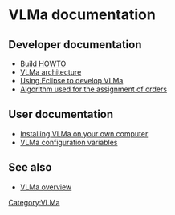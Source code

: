= VLMa documentation =

== Developer documentation ==

* [[VLMa/Documentation:Build | Build HOWTO]]
* [[VLMa/Documentation:Architecture | VLMa architecture]]
* [[VLMa/Documentation:Exclipse integration | Using Eclipse to develop VLMa]]
* [[VLMa/Documentation:Assignment_algorithm | Algorithm used for the assignment of orders]]

== User documentation ==

* [[VLMa/Documentation:Installation | Installing VLMa on your own computer]]
* [[VLMa/Documentation:Configuration_reference | VLMa configuration variables]]

==See also==

* [[VLMa | VLMa overview]]

[[Category:VLMa]]
